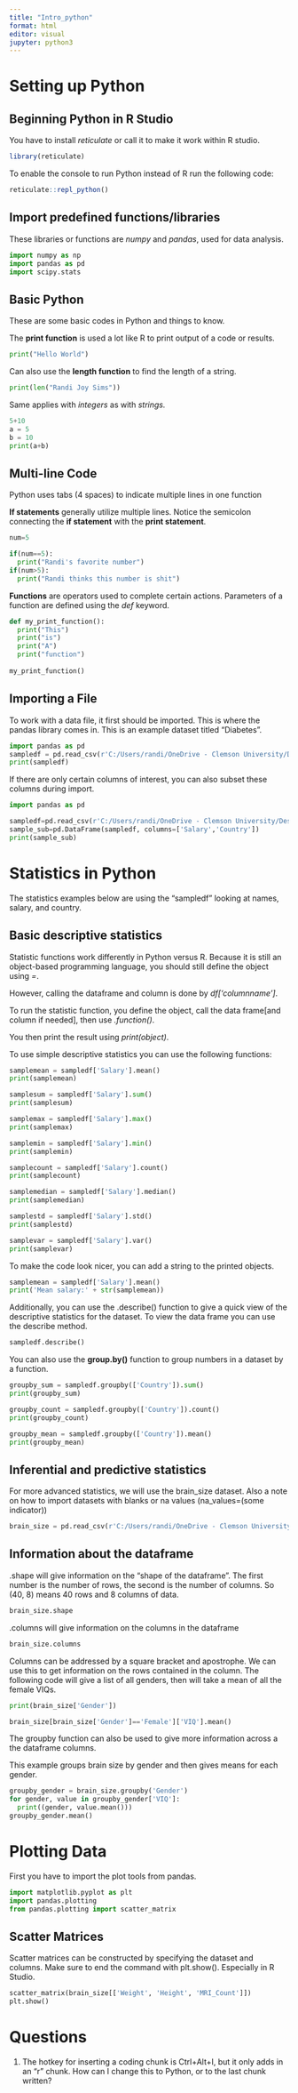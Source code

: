 ```yaml
---
title: "Intro_python"
format: html
editor: visual
jupyter: python3
---
```


# Setting up Python

## Beginning Python in R Studio

You have to install *reticulate* or call it to make it work within R studio.

```r
library(reticulate)
```

To enable the console to run Python instead of R run the following code:

```r
reticulate::repl_python()
```

## Import predefined functions/libraries

These libraries or functions are *numpy* and *pandas*, used for data analysis.

```python
import numpy as np
import pandas as pd
import scipy.stats
```

## Basic Python

These are some basic codes in Python and things to know.

The **print function** is used a lot like R to print output of a code or results.

```python
print("Hello World")
```

Can also use the **length function** to find the length of a string.

```python
print(len("Randi Joy Sims"))
```

Same applies with *integers* as with *strings.*

```python
5+10
a = 5
b = 10
print(a+b)
```

## Multi-line Code

Python uses tabs (4 spaces) to indicate multiple lines in one function

**If statements** generally utilize multiple lines. Notice the semicolon connecting the **if statement** with the **print statement**.

```python
num=5

if(num==5):
  print("Randi's favorite number")
if(num>5):
  print("Randi thinks this number is shit")
```

**Functions** are operators used to complete certain actions. Parameters of a function are defined using the *def* keyword.

```python
def my_print_function():
  print("This")
  print("is")
  print("A")
  print("function")
  
my_print_function()
```

## Importing a File

To work with a data file, it first should be imported. This is where the pandas library comes in. This is an example dataset titled "Diabetes".

```python
import pandas as pd
sampledf = pd.read_csv(r'C:/Users/randi/OneDrive - Clemson University/Desktop/School Stuff/Coding Stuff/Coding Stuff with Tim/Beginner Python/sample.csv')
print(sampledf)
```

If there are only certain columns of interest, you can also subset these columns during import.

```python
import pandas as pd

sampledf=pd.read_csv(r'C:/Users/randi/OneDrive - Clemson University/Desktop/School Stuff/Coding Stuff/Coding Stuff with Tim/Beginner Python/sample.csv')
sample_sub=pd.DataFrame(sampledf, columns=['Salary','Country'])
print(sample_sub)
```

# Statistics in Python

The statistics examples below are using the "sampledf" looking at names, salary, and country.

## Basic descriptive statistics

Statistic functions work differently in Python versus R. Because it is still an object-based programming language, you should still define the object using *=*.

However, calling the dataframe and column is done by *df\['columnname'\]*.

To run the statistic function, you define the object, call the data frame\[and column if needed\], then use *.function()*.

You then print the result using *print(object)*.

To use simple descriptive statistics you can use the following functions:

```python
samplemean = sampledf['Salary'].mean()
print(samplemean)

samplesum = sampledf['Salary'].sum()
print(samplesum)

samplemax = sampledf['Salary'].max()
print(samplemax)

samplemin = sampledf['Salary'].min()
print(samplemin)

samplecount = sampledf['Salary'].count()
print(samplecount)

samplemedian = sampledf['Salary'].median()
print(samplemedian)

samplestd = sampledf['Salary'].std()
print(samplestd)

samplevar = sampledf['Salary'].var()
print(samplevar)
```

To make the code look nicer, you can add a string to the printed objects.

```python
samplemean = sampledf['Salary'].mean()
print('Mean salary:' + str(samplemean))
```

Additionally, you can use the .describe() function to give a quick view of the descriptive statistics for the dataset. To view the data frame you can use the describe method.

```python
sampledf.describe()
```

You can also use the **group.by()** function to group numbers in a dataset by a function.

```python
groupby_sum = sampledf.groupby(['Country']).sum()
print(groupby_sum)

groupby_count = sampledf.groupby(['Country']).count()
print(groupby_count)

groupby_mean = sampledf.groupby(['Country']).mean()
print(groupby_mean)
```

## Inferential and predictive statistics

For more advanced statistics, we will use the brain_size dataset. Also a note on how to import datasets with blanks or na values (na_values=(some indicator))

```python
brain_size = pd.read_csv(r'C:/Users/randi/OneDrive - Clemson University/Desktop/School Stuff/Coding Stuff/Coding Stuff with Tim/Beginner Python/brain_size.csv', sep=';', na_values=".")
```

## Information about the dataframe

.shape will give information on the "shape of the dataframe". The first number is the number of rows, the second is the number of columns. So (40, 8) means 40 rows and 8 columns of data.

```python
brain_size.shape
```

.columns will give information on the columns in the dataframe

```python
brain_size.columns
```

Columns can be addressed by a square bracket and apostrophe. We can use this to get information on the rows contained in the column. The following code will give a list of all genders, then will take a mean of all the female VIQs.

```python
print(brain_size['Gender'])

brain_size[brain_size['Gender']=='Female']['VIQ'].mean()
```

The groupby function can also be used to give more information across a the dataframe columns.

This example groups brain size by gender and then gives means for each gender.

```python
groupby_gender = brain_size.groupby('Gender')
for gender, value in groupby_gender['VIQ']:
  print((gender, value.mean()))
groupby_gender.mean()
```

# Plotting Data

First you have to import the plot tools from pandas.

```python
import matplotlib.pyplot as plt
import pandas.plotting
from pandas.plotting import scatter_matrix
```

## Scatter Matrices

Scatter matrices can be constructed by specifying the dataset and columns. Make sure to end the command with plt.show(). Especially in R Studio.

```python
scatter_matrix(brain_size[['Weight', 'Height', 'MRI_Count']])
plt.show()
```

# Questions

1.  The hotkey for inserting a coding chunk is Ctrl+Alt+I, but it only adds in an "r" chunk. How can I change this to Python, or to the last chunk written?
